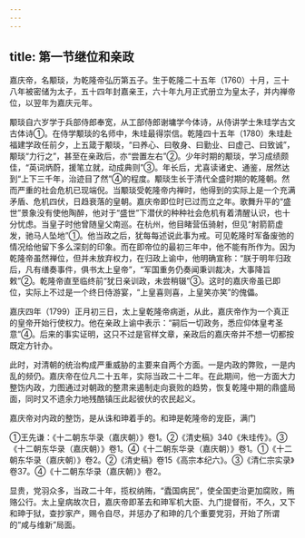 ```yaml
---
---
---
```

title: 第一节继位和亲政
---



嘉庆帝，名颙琰，为乾隆帝弘历第五子。生于乾隆二十五年（1760）十月，三十八年被密储为太子，五十四年封嘉亲王，六十年九月正式册立为皇太子，并内禅帝位，以翌年为嘉庆元年。

颙琰自六岁学于兵部侍郎奉宽，从工部侍郎谢墉学今体诗，从侍讲学士朱珪学古文古体诗①。在侍学颙琰的名师中，朱珪最得崇信。乾隆四十五年（1780）朱珪赴福建学政任前夕，上五箴于颙琰，“曰养心、曰敬身、曰勤业、曰虚己、曰致诚”，颙琰“力行之”，甚至在亲政后，亦“尝置左右”②。少年时期的颙琰，学习成绩颇佳，“英词炳蔚，援笔立就，动成典则”③。年长后，尤喜读诸史、通鉴，居然达到“上下三千年，治迹目了然”④的程度。颙琰生长于清代全盛时期的乾隆朝。然而严重的社会危机已现端倪。当颙琰受乾隆帝内禅时，他得到的实际上是一个充满矛盾、危机四伏，日趋衰落的皇朝。嘉庆帝即位时已过而立之年。歌舞升平的“盛世”景象没有使他陶醉，他对于“盛世”下潜伏的种种社会危机有着清醒认识，也十分忧虑。当皇子时他曾随皇父南巡。在杭州，他目睹营伍骑射，但见“射箭箭虚发，驰马人坠地”①。他当政之后，犹每每述说此事为戒。可见乾隆时军备废弛的情况给他留下多么深刻的印象。而在即帝位的最初三年中，他不能有所作为。因为乾隆帝虽然禅位，但并未放弃权力，在归政上谕中，他明确宣称：“朕于明年归政后，凡有缮奏事件，俱书太上皇帝”，“军国重务仍奏闻秉训裁决，大事降旨敕”②。乾隆帝直至临终前“犹日亲训政，未尝稍辍”③。这时的嘉庆帝虽已即位，实际上不过是一个终日侍游宴，“上皇喜则喜，上皇笑亦笑”的傀儡。

嘉庆四年（1799）正月初三日，太上皇乾隆帝病逝，从此，嘉庆帝作为一个真正的皇帝开始行使权力。他在亲政上谕中表示：“嗣后一切政务，悉应仰体皇考圣意”④。后来的事实证明，这只不过是官样文章，亲政后的嘉庆帝并不想一切都按既定方针办。

此时，对清朝的统治构成严重威胁的主要来自两个方面。一是内政的弊败，一是内乱的频仍。嘉庆帝在位凡二十五年，实际当政二十二年。在此期间，他一方面大力整饬内政，力图通过对朝政的整肃来遏制走向衰败的趋势，恢复乾隆中期的鼎盛局面，同时又不遗余力地残酷镇压此起彼伏的农民起义。

嘉庆帝对内政的整饬，是从诛和珅着手的。和珅是乾隆帝的宠臣，满门

①王先谦：《十二朝东华录（嘉庆朝）》卷1。②《清史稿》340《朱珪传》。③《十二朝东华录（嘉庆朝）》卷1。④《十二朝东华录（嘉庆朝）》卷1。①《十二朝东华录（嘉庆朝）》卷2。②《清史稿》卷15《高宗本纪六》。③《清仁宗实录》卷37。④《十二朝东华录（嘉庆朝）》卷2。

显贵，党羽众多，当政二十年，揽权纳贿，“蠹国病民”，使全国吏治更加腐败，贿赂公行。太上皇病故次日，嘉庆帝即革去和珅军机大臣、九门提督衔，不久，又下和珅于狱，查抄家产，赐令自尽，并惩办了和珅的几个重要党羽，开始了所谓的“咸与维新”局面。